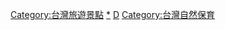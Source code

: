 [[Category:台灣旅遊景點|Category:台灣旅遊景點]]
[[Category:台灣森林公園|*]]
[[Category:行政院農業委員會林務局|D]]
[[Category:台灣自然保育|Category:台灣自然保育]]